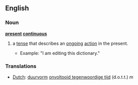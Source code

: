 ==English==
===Noun===
'''[[present]] [[continuous]]'''
#{{grammar}} a [[tense]] that describes an [[ongoing]] [[action]] in the present.
#*Example: "I am editing this dictionary."

===Translations===
*[[Dutch]]: [[duurvorm]] [[onvoltooid tegenwoordige tijd]] (d.o.t.t.) ''m''